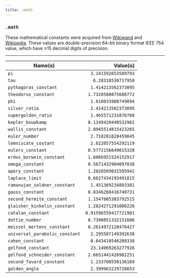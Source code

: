 ```yaml
---
title: .math
---
```


### `.math`

These mathematical constants were acquired from [Wikiwand](https://www.wikiwand.com/en/List_of_mathematical_constants) and [Wikipedia](https://en.wikipedia.org/). These values are double-precision 64-bit binary format IEEE 754 value, which have ±15 decimal digits of precision.

---

| Name(s)                        |              Value(s) |
| ------------------------------ | --------------------: |
| `pi`                           |   `3.141592653589793` |
| `tau`                          |    `6.28318530717958` |
| `pythagoras_constant`          |   `1.414213562373095` |
| `theodorus_constant`           |  `1.7320508075688772` |
| `phi`                          |   `1.618033988749894` |
| `silver_ratio`                 |   `2.414213562373095` |
| `supergolden_ratio`            |   `1.465571231876768` |
| `kepler_bouwkamp`              |  `0.1149420448532962` |
| `wallis_constant`              |  `2.0945514815423265` |
| `euler_number`                 |   `2.718281828459045` |
| `lemniscate_costant`           |   `2.622057554292119` |
| `eulers_constant`              |  `0.5772156649015328` |
| `erdos_borwein_constant`       |  `1.6066951524152917` |
| `omega_constant`               |  `0.5671432904097838` |
| `apery_constant`               |  `1.2020569031595942` |
| `laplace_limit`                |  `0.6627434193491815` |
| `ramanujan_soldner_constant`   |   `1.451369234883381` |
| `gauss_constant`               |  `0.8346268416740731` |
| `second_hermite_constant`      |  `1.1547005383792515` |
| `glaisher_kinkelin_constant`   |  `1.2824271291006226` |
| `catalan_constant`             | `0.91596559417721901` |
| `dottie_number`                |  `0.7390851332151606` |
| `meissel_mertens_constant`     |  `0.2614972128476427` |
| `universal_parabolic_constant` |   `2.295587149392638` |
| `cahen_constant`               |   `0.643410546288338` |
| `gelfond_constant`             |   `23.14069263277926` |
| `gelfond_schneider_constant`   |  `2.6651441426902251` |
| `second_favard_constant`       |   `1.233700550136169` |
| `golden_angle`                 |   `2.399963229728653` |

